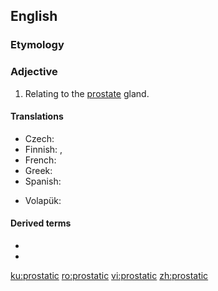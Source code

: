 ==English==

===Etymology===
{{suffix|en|prostate|ic}}

===Adjective===
{{en-adj|-}}

# {{lb|en|anatomy}} Relating to the [[prostate]] gland.

====Translations====
{{trans-top|relating to the prostate gland}}
* Czech: {{t+|cs|prostatický}}
* Finnish: {{t+|fi|eturauhanen|alt=eturauhas-}}, {{t+|fi|eturauhanen|alt=eturauhasen}}
* French: {{t+|fr|prostatique}}
* Greek: {{t+|el|προστατικός}}
* Spanish: {{t|es|prostático}}
{{trans-mid}}
* Volapük: {{t|vo|prostatik}}
{{trans-bottom}}

====Derived terms====
* {{l|en|prostatic adenocarcinoma}}
* {{l|en|prostatic utricle}}

[[ku:prostatic]]
[[ro:prostatic]]
[[vi:prostatic]]
[[zh:prostatic]]